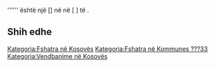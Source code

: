 {{Fshat në 
 | Emri                = Goč
 | Emri (Rasa dhanore) = Goč
 | Figura              = 
 | Shteti              = Kosovës
 | Komuna              = ???33
 | Kodi postar         = 
 | Sipërfaqja          = 
 | Popullsia           = 
 | Regj. i popullsisë  = 
 | Dend. e popullsisë  = 
 | Faqja zyrtare       = 
 <!--- Koordinatat ----> 
 | Gjerësia            = 
 | Gjatësia            = 
 | Lartësia            = 
}}
'''''' është një [] në [[  ]] në [  ] të [[  ]].

<!-- == Gjeografia == -->
<!-- == Historia == -->
<!-- == Demografia == -->
== Shih edhe ==
{{Komuna ???33}}
{{Kosovo-Administrata-Cung}}

[[Kategoria:Fshatra në Kosovës]]
[[Kategoria:Fshatra në Kommunes ???33]]
[[Kategoria:Vendbanime në Kosovës]]